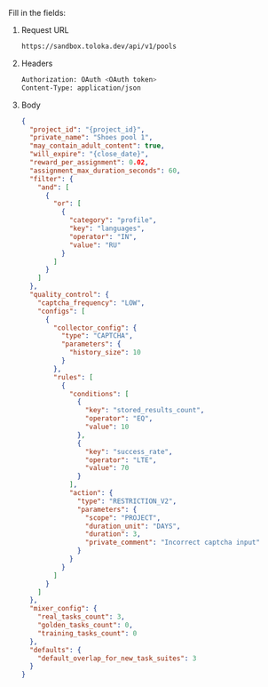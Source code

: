 Fill in the fields:

1. Request URL

    ```bash
    https://sandbox.toloka.dev/api/v1/pools
    ```

1. Headers

    ```bash
    Authorization: OAuth <OAuth token>
    Content-Type: application/json
    ```

1. Body

    ```json
    {
      "project_id": "{project_id}",
      "private_name": "Shoes pool 1",
      "may_contain_adult_content": true,
      "will_expire": "{close_date}",
      "reward_per_assignment": 0.02,
      "assignment_max_duration_seconds": 60,
      "filter": {
        "and": [
          {
            "or": [
              {
                "category": "profile",
                "key": "languages",
                "operator": "IN",
                "value": "RU"
              }
            ]
          }
        ]
      },
      "quality_control": {
        "captcha_frequency": "LOW",
        "configs": [
          {
            "collector_config": {
              "type": "CAPTCHA",
              "parameters": {
                "history_size": 10
              }
            },
            "rules": [
              {
                "conditions": [
                  {
                    "key": "stored_results_count",
                    "operator": "EQ",
                    "value": 10
                  },
                  {
                    "key": "success_rate",
                    "operator": "LTE",
                    "value": 70
                  }
                ],
                "action": {
                  "type": "RESTRICTION_V2",
                  "parameters": {
                    "scope": "PROJECT",
                    "duration_unit": "DAYS",
                    "duration": 3,
                    "private_comment": "Incorrect captcha input"
                  }
                }
              }
            ]
          }
        ]
      },
      "mixer_config": {
        "real_tasks_count": 3,
        "golden_tasks_count": 0,
        "training_tasks_count": 0
      },
      "defaults": {
        "default_overlap_for_new_task_suites": 3
      }
    }
    ```